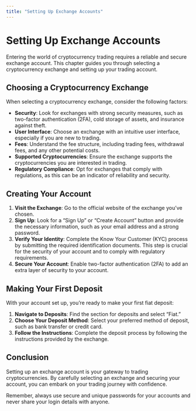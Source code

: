 ```yaml
---
title: "Setting Up Exchange Accounts"
---
```


# Setting Up Exchange Accounts

Entering the world of cryptocurrency trading requires a reliable and secure exchange account. This chapter guides you through selecting a cryptocurrency exchange and setting up your trading account.

## Choosing a Cryptocurrency Exchange

When selecting a cryptocurrency exchange, consider the following factors:

- **Security**: Look for exchanges with strong security measures, such as two-factor authentication (2FA), cold storage of assets, and insurance against theft.
- **User Interface**: Choose an exchange with an intuitive user interface, especially if you are new to trading.
- **Fees**: Understand the fee structure, including trading fees, withdrawal fees, and any other potential costs.
- **Supported Cryptocurrencies**: Ensure the exchange supports the cryptocurrencies you are interested in trading.
- **Regulatory Compliance**: Opt for exchanges that comply with regulations, as this can be an indicator of reliability and security.

## Creating Your Account

1. **Visit the Exchange**: Go to the official website of the exchange you've chosen.
2. **Sign Up**: Look for a "Sign Up" or "Create Account" button and provide the necessary information, such as your email address and a strong password.
3. **Verify Your Identity**: Complete the Know Your Customer (KYC) process by submitting the required identification documents. This step is crucial for the security of your account and to comply with regulatory requirements.
4. **Secure Your Account**: Enable two-factor authentication (2FA) to add an extra layer of security to your account.

## Making Your First Deposit

With your account set up, you're ready to make your first fiat deposit:

1. **Navigate to Deposits**: Find the section for deposits and select "Fiat."
2. **Choose Your Deposit Method**: Select your preferred method of deposit, such as bank transfer or credit card.
3. **Follow the Instructions**: Complete the deposit process by following the instructions provided by the exchange.

## Conclusion

Setting up an exchange account is your gateway to trading cryptocurrencies. By carefully selecting an exchange and securing your account, you can embark on your trading journey with confidence.

Remember, always use secure and unique passwords for your accounts and never share your login details with anyone.

